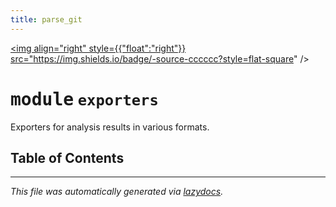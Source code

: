 ```yaml
---
title: parse_git
---
```


<a href="https://github.com/drothermel/%24%7BREPO%7D/blob/main/src/parse_git/exporters.py"><img align="right" style={{"float":"right"}} src="https://img.shields.io/badge/-source-cccccc?style=flat-square" /></a>

# <kbd>module</kbd> `exporters`
Exporters for analysis results in various formats.


## Table of Contents







---

_This file was automatically generated via [lazydocs](https://github.com/ml-tooling/lazydocs)._
